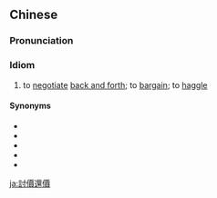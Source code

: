 {{also|讨价还价}}
==Chinese==
{{zh-forms|s=讨价还价|type=22}}

===Pronunciation===
{{zh-pron
|m=tǎojiàhuánjià
|c=tou2 gaa3 waan4 gaa3
|mn=thó-kè-hoân-kè
|ma=Zh-taojiàhuánjià.ogg
|cat=cy
}}

===Idiom===
{{zh-idiom}}

# to [[negotiate]] [[back and forth]]; to [[bargain]]; to [[haggle]]

====Synonyms====
* {{zh-l|講價}}
* {{zh-l|砍價}}
* {{zh-l|還價}}
* {{zh-l|討價}}
* {{zh-l|議價}}

{{zh-cat|Advanced}}

[[ja:討價還價]]